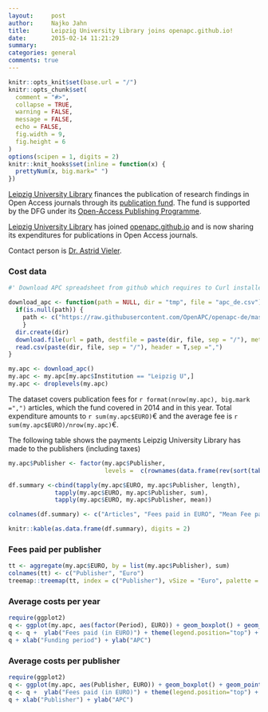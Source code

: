```yaml
---
layout:     post
author:		Najko Jahn
title:      Leipzig University Library joins openapc.github.io!
date:       2015-02-14 11:21:29
summary:    
categories: general
comments: true
---
```


```r

knitr::opts_knit$set(base.url = "/")
knitr::opts_chunk$set(
  comment = "#>",
  collapse = TRUE,
  warning = FALSE, 
  message = FALSE,
  echo = FALSE,
  fig.width = 9,
  fig.height = 6
)
options(scipen = 1, digits = 2)
knitr::knit_hooks$set(inline = function(x) {
  prettyNum(x, big.mark=" ")
})
```

[Leipzig University Library](https://www.ub.uni-leipzig.de/) finances the publication of research findings in Open Access journals through its [publication fund](https://www.ub.uni-leipzig.de/open-access/publikationsfonds/). The fund is supported by the DFG under its [Open-Access Publishing Programme](http://www.dfg.de/en/research_funding/programmes/infrastructure/lis/funding_opportunities/open_access_publishing/index.html).

[Leipzig University Library](https://www.ub.uni-leipzig.de/) has joined [openapc.github.io](https://openapc.github.io)  and is now sharing its expenditures for publications in Open Access journals.

Contact person is [Dr. Astrid Vieler](https://www.ub.uni-leipzig.de/recherche/fachseiten/veterinaermedizin/).

### Cost data

```r
#' Download APC spreadsheet from github which requires to Curl installed

download_apc <- function(path = NULL, dir = "tmp", file = "apc_de.csv"){
  if(is.null(path)) {
    path <- c("https://raw.githubusercontent.com/OpenAPC/openapc-de/master/data/apc_de.csv")
    } 
  dir.create(dir) 
  download.file(url = path, destfile = paste(dir, file, sep = "/"), method = "curl")
  read.csv(paste(dir, file, sep = "/"), header = T,sep =",")
}

my.apc <- download_apc()
my.apc <- my.apc[my.apc$Institution == "Leipzig U",]
my.apc <- droplevels(my.apc)
```

The dataset covers publication fees for `r format(nrow(my.apc), big.mark =",")` articles, which the fund covered in 2014 and in this year. Total expenditure amounts to `r sum(my.apc$EURO)`€ and the average fee is `r sum(my.apc$EURO)/nrow(my.apc)`€.

The following table shows the payments Leipzig University Library has made to the publishers (including taxes)

```r
my.apc$Publisher <- factor(my.apc$Publisher, 
                           levels =  c(rownames(data.frame(rev(sort(table(my.apc$Publisher)))))))

df.summary <-cbind(tapply(my.apc$EURO, my.apc$Publisher, length),
             tapply(my.apc$EURO, my.apc$Publisher, sum),
             tapply(my.apc$EURO, my.apc$Publisher, mean))

colnames(df.summary) <- c("Articles", "Fees paid in EURO", "Mean Fee paid")

knitr::kable(as.data.frame(df.summary), digits = 2)
```

### Fees paid per publisher

```r
tt <- aggregate(my.apc$EURO, by = list(my.apc$Publisher), sum)
colnames(tt) <- c("Publisher", "Euro")
treemap::treemap(tt, index = c("Publisher"), vSize = "Euro", palette = "Paired")
```

###  Average costs per year

```r
require(ggplot2)
q <- ggplot(my.apc, aes(factor(Period), EURO)) + geom_boxplot() + geom_point()
q <- q +  ylab("Fees paid (in EURO)") + theme(legend.position="top") + theme_bw(base_size = 18)
q + xlab("Funding period") + ylab("APC")
```

###  Average costs per publisher

```r
require(ggplot2)
q <- ggplot(my.apc, aes(Publisher, EURO)) + geom_boxplot() + geom_point()
q <- q +  ylab("Fees paid (in EURO)") + theme(legend.position="top") + theme_bw(base_size = 18) + coord_flip()
q + xlab("Publisher") + ylab("APC")
```

